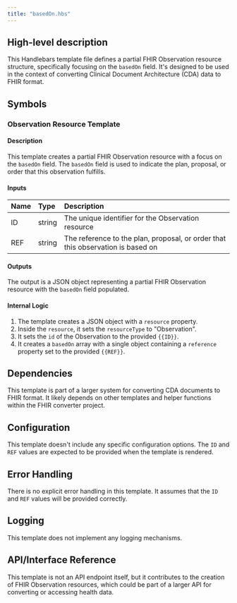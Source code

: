 ```yaml
---
title: "basedOn.hbs"
---
```


## High-level description
This Handlebars template file defines a partial FHIR Observation resource structure, specifically focusing on the `basedOn` field. It's designed to be used in the context of converting Clinical Document Architecture (CDA) data to FHIR format.

## Symbols

### Observation Resource Template
#### Description
This template creates a partial FHIR Observation resource with a focus on the `basedOn` field. The `basedOn` field is used to indicate the plan, proposal, or order that this observation fulfills.

#### Inputs
| Name | Type | Description |
|:-----|:-----|:------------|
| ID | string | The unique identifier for the Observation resource |
| REF | string | The reference to the plan, proposal, or order that this observation is based on |

#### Outputs
The output is a JSON object representing a partial FHIR Observation resource with the `basedOn` field populated.

#### Internal Logic
1. The template creates a JSON object with a `resource` property.
2. Inside the `resource`, it sets the `resourceType` to "Observation".
3. It sets the `id` of the Observation to the provided `{{ID}}`.
4. It creates a `basedOn` array with a single object containing a `reference` property set to the provided `{{REF}}`.

## Dependencies
This template is part of a larger system for converting CDA documents to FHIR format. It likely depends on other templates and helper functions within the FHIR converter project.

## Configuration
This template doesn't include any specific configuration options. The `ID` and `REF` values are expected to be provided when the template is rendered.

## Error Handling
There is no explicit error handling in this template. It assumes that the `ID` and `REF` values will be provided correctly.

## Logging
This template does not implement any logging mechanisms.

## API/Interface Reference
This template is not an API endpoint itself, but it contributes to the creation of FHIR Observation resources, which could be part of a larger API for converting or accessing health data.